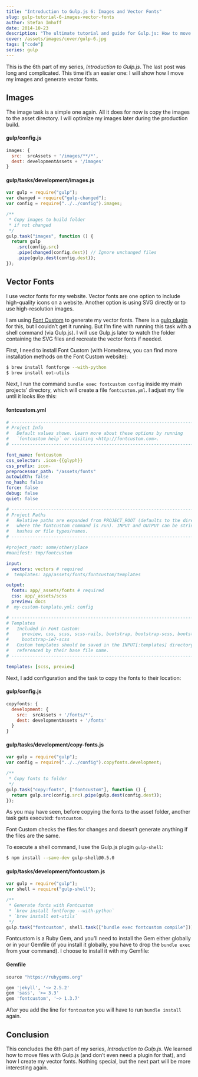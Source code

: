 ```yaml
---
title: "Introduction to Gulp.js 6: Images and Vector Fonts"
slug: gulp-tutorial-6-images-vector-fonts
author: Stefan Imhoff
date: 2014-10-23
description: "The ultimate tutorial and guide for Gulp.js: How to move images and generate vector fonts from SVG."
cover: /assets/images/cover/gulp-6.jpg
tags: ["code"]
series: gulp
---
```


This is the 6th part of my series, _Introduction to Gulp.js_. The last post was long and complicated. This time it’s an easier one: I will show how I move my images and generate vector fonts.

## Images

The image task is a simple one again. All it does for now is copy the images to the asset directory. I will optimize my images later during the production build.

#### gulp/config.js

```javascript
images: {
  src:  srcAssets + '/images/**/*',
  dest: developmentAssets + '/images'
}
```

#### gulp/tasks/development/images.js

```javascript
var gulp = require("gulp");
var changed = require("gulp-changed");
var config = require("../../config").images;

/**
 * Copy images to build folder
 * if not changed
 */
gulp.task("images", function () {
  return gulp
    .src(config.src)
    .pipe(changed(config.dest)) // Ignore unchanged files
    .pipe(gulp.dest(config.dest));
});
```

## Vector Fonts

I use vector fonts for my website. Vector fonts are one option to include high-quality icons on a website. Another option is using SVG directly or to use high-resolution images.

I am using [Font Custom](http://fontcustom.github.io/fontcustom/) to generate my vector fonts. There is a [gulp plugin](https://www.npmjs.com/package/gulp-fontcustom/) for this, but I couldn’t get it running. But I’m fine with running this task with a shell command (via Gulp.js). I will use Gulp.js later to watch the folder containing the SVG files and recreate the vector fonts if needed.

First, I need to install Font Custom (with Homebrew, you can find more installation methods on the Font Custom website):

```bash
$ brew install fontforge --with-python
$ brew install eot-utils
```

Next, I run the command `bundle exec fontcustom config` inside my main projects’ directory, which will create a file `fontcustom.yml`. I adjust my file until it looks like this:

#### fontcustom.yml

```yaml
# --------------------------------------------------------------------------- #
# Project Info
#   Default values shown. Learn more about these options by running
#   `fontcustom help` or visiting <http://fontcustom.com>.
# --------------------------------------------------------------------------- #

font_name: fontcustom
css_selector: .icon-{{glyph}}
css_prefix: icon-
preprocessor_path: "/assets/fonts"
autowidth: false
no_hash: false
force: false
debug: false
quiet: false

# --------------------------------------------------------------------------- #
# Project Paths
#   Relative paths are expanded from PROJECT_ROOT (defaults to the directory
#   where the fontcustom command is run). INPUT and OUTPUT can be strings or
#   hashes or file types/names.
# --------------------------------------------------------------------------- #

#project_root: some/other/place
#manifest: tmp/fontcustom

input:
  vectors: vectors # required
#  templates: app/assets/fonts/fontcustom/templates

output:
  fonts: app/_assets/fonts # required
  css: app/_assets/scss
  preview: docs
#  my-custom-template.yml: config

# --------------------------------------------------------------------------- #
# Templates
#   Included in Font Custom:
#     preview, css, scss, scss-rails, bootstrap, bootstrap-scss, bootstrap-ie7,
#     bootstrap-ie7-scss
#   Custom templates should be saved in the INPUT[:templates] directory and
#   referenced by their base file name.
# --------------------------------------------------------------------------- #

templates: [scss, preview]
```

Next, I add configuration and the task to copy the fonts to their location:

#### gulp/config.js

```javascript
copyfonts: {
  development: {
    src:  srcAssets + '/fonts/*',
    dest: developmentAssets + '/fonts'
  }
}
```

#### gulp/tasks/development/copy-fonts.js

```javascript
var gulp = require("gulp");
var config = require("../../config").copyfonts.development;

/**
 * Copy fonts to folder
 */
gulp.task("copy:fonts", ["fontcustom"], function () {
  return gulp.src(config.src).pipe(gulp.dest(config.dest));
});
```

As you may have seen, before copying the fonts to the asset folder, another task gets executed: `fontcustom`.

Font Custom checks the files for changes and doesn’t generate anything if the files are the same.

To execute a shell command, I use the Gulp.js plugin `gulp-shell`:

```bash
$ npm install --save-dev gulp-shell@0.5.0
```

#### gulp/tasks/development/fontcustom.js

```javascript
var gulp = require("gulp");
var shell = require("gulp-shell");

/**
 * Generate fonts with Fontcustom
 * `brew install fontforge --with-python`
 * `brew install eot-utils`
 */
gulp.task("fontcustom", shell.task(["bundle exec fontcustom compile"]));
```

Fontcustom is a Ruby Gem, and you’ll need to install the Gem either globally or in your Gemfile (if you install it globally, you have to drop the `bundle exec` from your command). I choose to install it with my Gemfile:

#### Gemfile

```ruby
source "https://rubygems.org"

gem 'jekyll', '~> 2.5.2'
gem 'sass', '>= 3.3'
gem 'fontcustom', '~> 1.3.7'
```

After you add the line for `fontcustom` you will have to run `bundle install` again.

## Conclusion

This concludes the 6th part of my series, _Introduction to Gulp.js_. We learned how to move files with Gulp.js (and don’t even need a plugin for that), and how I create my vector fonts. Nothing special, but the next part will be more interesting again.

<Figure>
  <MoreLink href="https://github.com/kogakure/gulp-tutorial" text="View Source on GitHub" />
</Figure>
